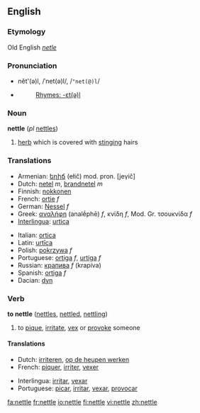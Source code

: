 ==English==
===Etymology===
Old English ''[[netle]]''
===Pronunciation===
*nĕt'(ə)l, /ˈnet(ə)l/, /<tt>"net(@)l</tt>/
*{{audio|en-us-nettle.ogg|Audio (US)}}
*:[[Rhymes:English:-ɛt(ə)l|Rhymes: -ɛt(ə)l]]
===Noun===
{{wikipedia}}
'''nettle''' (''pl'' [[nettles]])

# [[herb]] which is covered with [[sting]]ing hairs

===Translations===
{{top}}
*Armenian: [[եղիճ]] (ełič) mod. pron. [jeγič]
*Dutch: [[netel]] ''m'', [[brandnetel]] ''m'' 
*Finnish: [[nokkonen]]
*French: [[ortie]] ''f''
*German: [[Nessel]] ''f''
*Greek: [[αναλήφη]] (analḗphē) ''f'', κνίδη ''f'', Mod. Gr. τσουκνίδα ''f'' 
*[[Interlingua]]: [[urtica]] 
{{mid}}
*Italian: [[ortica]] 
*Latin: [[urtīca]] 
*Polish: [[pokrzywa]] ''f'' 
*Portuguese: [[ortiga]] ''f'', [[urtiga]] ''f''
*Russian: [[крапива]] ''f'' (krapíva)
*Spanish: [[ortiga]]  ''f''
*Dacian: [[dyn]] 
{{bottom}}

=== Verb ===
'''to nettle''' ([[nettles]], [[nettled]], [[nettling]])

# to [[pique]], [[irritate]], [[vex]] or [[provoke]] someone

==== Translations ====
{{top}}
*Dutch: [[irriteren]], [[op de heupen werken]]
*French: [[piquer]], [[irriter]], [[vexer]]
{{mid}}
*Interlingua: [[irritar]], [[vexar]]
*Portuguese: [[picar]], [[irritar]], [[vexar]], [[provocar]]
{{bottom}}

[[fa:nettle]]
[[fr:nettle]]
[[io:nettle]]
[[fi:nettle]]
[[vi:nettle]]
[[zh:nettle]]